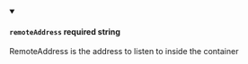 
<details className="config-field" data-expandable="false" open>
<summary>

#### `remoteAddress` <span class="config-field-required" data-required="false">required</span> <span class="config-field-type">string</span> <span class="config-field-default"></span>

RemoteAddress is the address to listen to inside the container

</summary>



</details>
